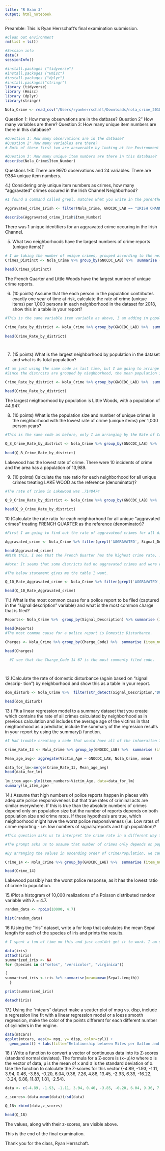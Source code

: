 ```yaml
---
title: "R Exam 3"
output: html_notebook
---
```


Preamble: 
This is Ryan Herrschaft's final examination submission.

```r
#Clean out environment
rm(list = ls())

#Session info
date()
sessionInfo()

#install.packages ("tidyverse")
#install.packages ("Hmisc")
#install.packages ("dplyr")
#install.packages("stringr")
library (tidyverse)
library (Hmisc)
library (dplyr)
library(stringr)

Nola_Crime <- read_csv("/Users/ryanherrschaft/Downloads/nola_crime_2018.csv")
```

Question 1: How many observations are in the datbase?
Question 2" How many variables are there? 
Question 3: How many unique item numbers are there in this database?
```r
#Question 1: How many observations are in the datbase?
#Question 2" How many variables are there? 
# Both of these first two are answerable by looking at the Environment window.

#Question 3: How many unique item numbers are there in this database?
describe(Nola_Crime$Item_Number)


```
Questions 1-3: There are 9970 observations and 24 variables. There are 9384 unique item numbers.


4.) Considering only unique item numbers as crimes, how many “aggravated” crimes occured in the Irish Channel Neighborhood?
```r



#I found a command called grepl, matches what you write in the parentheses with  a string of characters in any collumn. 

Aggravated_crime_Irish <- filter(Nola_Crime, GNOCDC_LAB == "IRISH CHANNEL" & grepl('AGGRAVATED', Signal_Description)) 

describe(Aggravated_crime_Irish$Item_Number)
```
There was 1 unique identifiers for an aggravated crime occuring in the Irish Channel.


5. What two neighborhoods have the largest numbers of crime reports (unique items)?
```r
# I am taking the number of unique crimes, grouped according to the neighborhood, and displaying them in descending order.
Crimes_Distinct <- Nola_Crime %>% group_by(GNOCDC_LAB) %>%  summarise (item_numbers = n_distinct(Item_Number, na_rm= FALSE)) %>% arrange(desc(item_numbers))
                               
head(Crimes_Distinct)
```
The French Quarter and Little Woods have the largest number of unique crime reports.

6. (10 points) Assume that the each person in the population contributes exactly one year of time at risk, calculate the rate of crime (unique items) per 1,000 persons in each neighborhood in the dataset for 2018, show this in a table in your report?

```r
#This is the same variable item variable as above, I am adding in population and then creating the rate

Crime_Rate_by_district <- Nola_Crime %>% group_by(GNOCDC_LAB) %>%  summarise (item_numbers = n_distinct(Item_Number, na_rm= FALSE), pop=mean(pop, na_rm=FALSE)) %>% mutate(Rate_of_Crime_per_1000=((item_numbers/pop)*1000))
  
head(Crime_Rate_by_district)




```

7. (15 points) What is the largest neighborhood by population in the dataset and what is its total population?
```r
#I am just using the same code as last time, but I am going to arrange by population.
#Since the distrcits are grouped by nieghborhood, the mean population is just the population by neighborhood. I  could of had the population appear wihtout taking the mean, but I had some trouble doing this. Considering the mean of population is the same as the population, this should be the same table.

Crime_Rate_by_district <- Nola_Crime %>% group_by(GNOCDC_LAB) %>%  summarise (item_numbers = n_distinct(Item_Number, na_rm= FALSE), pop=mean(pop)) %>% mutate(Rate_of_Crime_per_1000=((item_numbers/pop)*1000)) %>% arrange(desc(pop))
  
head(Crime_Rate_by_district)


```
The largest neighborhood by population is Little Woods, with a population of 44,947.

8. (10 points) What is the population size and number of unique crimes in the neighborhood with the lowest rate of crime (unique items) per 1,000 person years?

```r
#This is the same code as before, only I am arranging by the Rate of Crime in ascending order.

Q_8_Crime_Rate_by_district <- Nola_Crime %>% group_by(GNOCDC_LAB) %>%  summarise (item_numbers = n_distinct(Item_Number, na_rm= FALSE), pop=mean(pop)) %>% mutate(Rate_of_Crime_per_1000=((item_numbers/pop)*1000)) %>% arrange(Rate_of_Crime_per_1000)
  
head(Q_8_Crime_Rate_by_district)
```
Lakewood has the lowest rate of crime. There were 10 incidents of crime and the area has a population of 13,989. 

9. (10 points) Calculate the rate ratio for each neighborhood for all unique crimes treating LAKE WOOD as the reference (denominator)?
```r
#The rate of crime in Lakewood was .7148474

Q_9_Crime_Rate_by_district <- Nola_Crime %>% group_by(GNOCDC_LAB) %>%  summarise (item_numbers = n_distinct(Item_Number, na_rm= FALSE), pop=mean(pop)) %>% mutate(Rate_of_Crime_per_1000=((item_numbers/pop)*1000)) %>% mutate(Rate_Ratio_Lakewood = ((Rate_of_Crime_per_1000/.7148474)))
                           
head(Q_9_Crime_Rate_by_district)                                                              

```


10.)Calculate the rate ratio for each neighborhood for all unique “aggravated crimes” treating FRENCH QUARTER as the reference (denominator)?
```r
#First I am going to find out the rate of aggravateed crimes for all districts. I am going to arrange them in decreasing order of rate of crime. 

Aggravated_crime <- Nola_Crime %>% filter(grepl('AGGRAVATED', Signal_Description)) %>% group_by(GNOCDC_LAB) %>%  summarise (item_numbers = n_distinct(Item_Number, na_rm= FALSE), pop=mean(pop)) %>% mutate(Rate_of_Crime_per_1000=((item_numbers/pop)*1000)) %>% arrange(desc(Rate_of_Crime_per_1000))

head(Aggravated_crime)
#With this, I see that the French Quarter has the highest crime rate, .98866333. I then take this value as the denominator for the variable Rate_Ratio_FQ

#Note: It seems that some districts had no aggravated crimes and were dropped from sample. This leaves me with 57 observations, rather than 73.

#The below statement gives me the table I want. 

Q_10_Rate_Aggravated_crime <- Nola_Crime %>% filter(grepl('AGGRAVATED', Signal_Description)) %>% group_by(GNOCDC_LAB) %>%  summarise (item_numbers = n_distinct(Item_Number, na_rm= FALSE), pop=mean(pop)) %>% mutate(Rate_of_Crime_per_1000=((item_numbers/pop)*1000)) %>% mutate(Rate_Ratio_FQ = ((Rate_of_Crime_per_1000/.98866333)))

head(Q_10_Rate_Aggravated_crime)
```

11.) What is the most common cause for a police report to be filed (captured in the “signal description” variable) and what is the most common charge that is filed?
```r

Reports<- Nola_Crime %>%  group_by(Signal_Description) %>% summarise (item_numbers = n_distinct(Item_Number, na_rm= FALSE))  %>% arrange(desc(item_numbers))

head(Reports)
#The most common cause for a police report is Domestic Disturbance.

Charges <- Nola_Crime %>% group_by(Charge_Code) %>%  summarise (item_numbers = n_distinct(Item_Number, na_rm= FALSE))  %>% arrange(desc(item_numbers))

head(Charges)

  #I see that the Charge_Code 14 67 is the most commonly filed code.
  
  

```

12.)Calculate the rate of domestic disturbance (again based on “signal descrip- tion”) by neighborhood and show this as a table in your report.
```r
dom_disturb <- Nola_Crime %>%  filter(str_detect(Signal_Description,"DOMESTIC")) %>% filter(str_detect(Signal_Description, "DISTURBANCE")) %>% group_by(GNOCDC_LAB) %>% summarise (item_numbers = n_distinct(Item_Number, na_rm= FALSE), pop=mean(pop)) %>% mutate(Rate_of_Crime_per_1000=((item_numbers/pop)*1000))

head(dom_disturb)


```

13.) Fit a linear regression model to a summary dataset that you create which contains the rate of all crimes calculated by neighborhood as in previous calculation and includes the average age of the victims in that neighborhood as a predictor, include the summary of the regression results in your report by using the summary() function.
```r
#I had trouble creating a code that would have all of the infomraiton I need appear in one table. So, I just created two different tables and then merged them.

Crime_Rate_13 <- Nola_Crime %>% group_by(GNOCDC_LAB) %>%  summarise (item_numbers = n_distinct(Item_Number, na_rm= TRUE), pop=mean(pop)) %>%  mutate(Rate_of_Crime_per_1000=((item_numbers/pop)*1000))

Mean_age_avg<- aggregate(Victim_Age ~ GNOCDC_LAB, Nola_Crime, mean)

data_for_lm<-merge(Crime_Rate_13, Mean_age_avg)
head(data_for_lm)
 
lm_item_age<-glm(item_numbers~Victim_Age, data=data_for_lm)
summary(lm_item_age)
```

14.) Assume that high numbers of police reports happen in places with adequate police responsiveness but that true rates of criminal acts are similar everywhere. If this is true than the absolute numbers of crimes depend only on population size but the number of reports depends on both population size and crime rates. If these hypothesis are true, which neighborhood might have the worst police responsiveness (i.e. Low rates of crime reporting - i.e. low numbers of signals/reports and high population)?
```r
#This question asks us to interpret the crime rate in a different way than we originaly did. Now, we are interpreting it such that low rates of crime with high populations suggest not less crime.

#The prompt asks us to assume that number of crimes only depends on population. Therefore, in this scenario, the Crime/Population should stay constant, as for every increase in population, there is a  proportional increase in crime.

#By arranging the values in ascending order of Crime/Population, we can see where we have cases of population increasing without proportional increases in crime. Thus, the values at the top of our table may be those neighborhoods in which there is low police responsiveness.

Crime_14 <- Nola_Crime %>% group_by(GNOCDC_LAB) %>%  summarise (item_numbers = n_distinct(Item_Number, na_rm= TRUE), pop=mean(pop)) %>% mutate(Police_Response=((item_numbers/pop)*1000)) %>% arrange(Police_Response)

head(Crime_14)

```
Lakewood possibly has the worst police response, as it has the lowest ratio of crime to population.

15.)Plot a histogram of 10,000 realizations of a Poisson distributed random variable with λ = 4.7.
```r
random_data <- rpois(10000, 4.7)

hist(random_data)
```

16.)Using the “iris” dataset, write a for loop that calculates the mean Sepal length for each of the species of iris and prints the results.
```r
# I spent a ton of time on this and just couldnt get it to work. I am sorry, due to time constraints I am going to move on. I did succeed in writing a function that calculates the mean, but I could not figure out how to get the mean to be separated out by the species. 

data(iris)
attach(iris)
summarized_iris <- NA
for (Species in c("setos", "versicolor", "virginica"))

{
summarised_iris <-iris %>% summarise(mean=mean(Sepal.Length))
  }

print(summarised_iris)

detach(iris)
```


17.) Using the “mtcars” dataset make a scatter plot of mpg vs. disp, include a regression line fit with a linear regression model or a loess smooth regression, make the color of the points different for each different number of cylinders in the engine.
```r
data(mtcars)
ggplot(mtcars, aes(x= mpg, y= disp, color=cyl)) +
  geom_point() + labs(title="Relationship between Miles per Gallon and Displacement", x= "Miles per gallon", y="Displacement", color="Cylinder")

```

18.) Write a function to convert a vector of continuous data into its Z-scores (standard normal deviates). The formula for a Z-score is (x−μ)/σ where x is the vector of 
data, μ is the mean of x and σ is the standard deviation of x. Use the function to calculate the Z-scores for this vector {-4.89, -1.93, -1.11, 3.94, 0.46, -3.85, -0.20, 6.04, 9.36, 7.26, 4.88, 13.45, -2.93, 6.39, -16.22, -3.24, 6.86, 11.87, 1.81, -2.54}.

```r
data <- c(-4.89, -1.93, -1.11, 3.94, 0.46, -3.85, -0.20, 6.04, 9.36, 7.26, 4.88, 13.45, -2.93, 6.39, -16.22, -3.24, 6.86, 11.87, 1.81, -2.54)

z_scores<-(data-mean(data))/sd(data)

Q_18<-rbind(data,z_scores)

head(Q_18)
```
The values, along with their z-scores, are visible above.


This is the end of the final examination.

Thank you for the class,
Ryan Herrschaft.